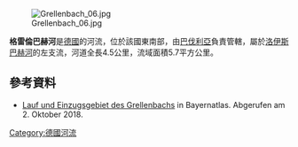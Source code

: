 {{Coord|49.58607|N|12.50718|E|display=title}}
[[Image:Grellenbach_06.jpg|right]]

'''格雷倫巴赫河'''是[[德國|德國]]的河流，位於該國東南部，由[[巴伐利亞|巴伐利亞]]負責管轄，屬於[[洛伊斯巴赫河_(普夫賴姆德河支流)|洛伊斯巴赫河]]的左支流，河道全長4.5公里，流域面積5.7平方公里。

==參考資料==
* [https://geoportal.bayern.de/bayernatlas/index.html?bgLayer=tk&zoom=10&lang=de&topic=ba&layers=e528a2a8-44e7-46e9-9069-1a8295b113b5&layers_visibility=false&catalogNodes=122&E=4535355.91&N=5493640.11 Lauf und Einzugsgebiet des Grellenbachs] {{Wayback|url=https://geoportal.bayern.de/bayernatlas/index.html?bgLayer=tk&zoom=10&lang=de&topic=ba&layers=e528a2a8-44e7-46e9-9069-1a8295b113b5&layers_visibility=false&catalogNodes=122&E=4535355.91&N=5493640.11 |date=20181002181118 }} in Bayernatlas. Abgerufen am 2. Oktober 2018.

{{Germany-geo-stub}}
[[Category:德國河流|Category:德國河流]]